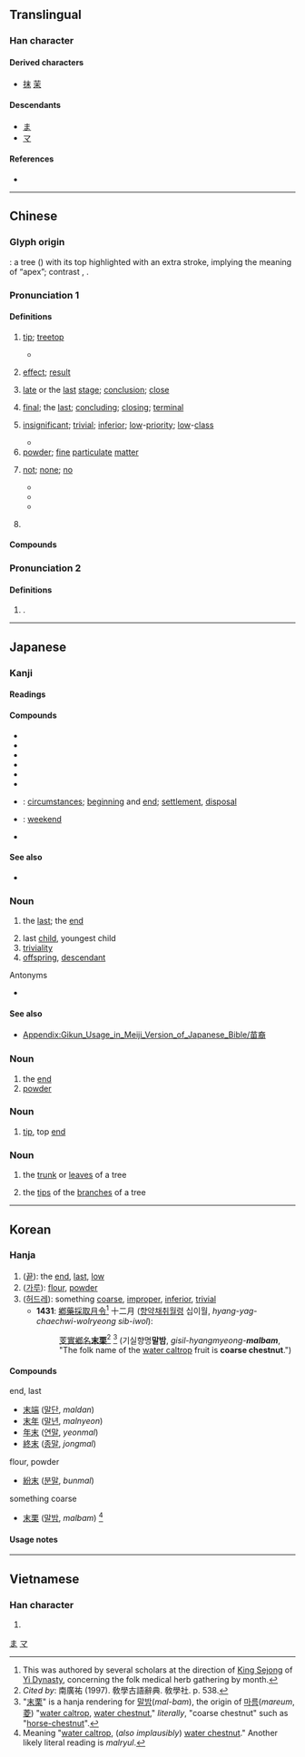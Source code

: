 {{also|夫|禾|末|天|未|夭|木}}
{{character info}}
==Translingual==
{{stroke order|strokes=5}}

===Han character===
{{Han char|rn=75|rad=木|as=01|sn=5|four=50900|canj=DJ|ids=⿻一木}}

====Derived characters====
* [[抹]] [[茉]]

====Descendants====
* [[ま]]
* [[マ]]

====References====
* {{Han ref|kx=0509.060|dkj=14420|dj=0891.010|hdz=21150.020|uh=672B|ud=26411|bh=A5BD|bd=42429}}

[[Category:Han characters from which hiragana were derived|ま]]
[[Category:Han characters from which katakana were derived|マ]]

----

==Chinese==
{{zh-forms}}

===Glyph origin===
{{Han etym}}
{{liushu|i}}: a tree ({{zh-l|*木}}) with its top highlighted with an extra stroke, implying the meaning of “apex”; contrast {{zh-l|*本|}}, {{zh-l|*朱}}.

===Pronunciation 1===
{{zh-pron
|m=mò
|m-s=
|c=mut6
|c-t=
|g=
|h=pfs=ma̍t;gd=mad6
|j=
|mb=muòi/mŏ̤
|md=muăk
|mn=boa̍h/boa̍t
|mn_note=boa̍h - vernacular; boa̍t - literary
|mn-t=bhuah8/muêg8/muag8
|mn-t_note=bhuah8 - vernacular; muêg8, muag8 - literary
|w=5meq
|x=
|mc=y
|oc=y
|ma=y
|cat=n,a,adv
}}

====Definitions====
{{zh-hanzi}}

# [[tip]]; [[treetop]]
#: {{zh-x|末梢|tip; end}}
#* {{zh-x|明 足以 察 秋毫 之 末，而 不見 輿-薪。|[M]y eyesight is sharp enough to examine the '''point''' of an autumn hair, but I do not see a cart-load of firewood.|ref=Mencius-L}}
# {{lb|zh|by extension}} [[effect]]; [[result]]
#: {{zh-x|本末|cause and '''effect'''}}
# [[late]] or the [[last]] [[stage]]; [[conclusion]]; [[close]]
#: {{zh-ant|首|初|始}}
#: {{zh-x|月末|month-'''end'''}}
#: {{zh-x|^明 末 ^清 初|'''late'''-Ming and early-Qing era}}
#: {{zh-x|文 末 提到|Toward '''the end''' of the article, it was mentioned…}}
# [[final]]; the [[last]]; [[concluding]]; [[closing]]; [[terminal]]
#: {{zh-ant|首|初|始}}
#: {{zh-x|末代|the last {{q|in one's lineage}}}}
#: {{zh-x|末日|doomsday; apocalypse}}
#: {{zh-x|末 法 時期|Dharma-'''ending''' age}}
# [[insignificant]]; [[trivial]]; [[inferior]]; [[low]]-[[priority]]; [[low]]-[[class]]
#: {{zh-x|捨本逐末|pursuing the '''unimportant''' while neglecting the essential}}
#* {{zh-x|此 大會 也，曷-為{wèi} 末 言 爾？|This was an important convention; why was it framed with words '''suggesting insignificance'''?|ref=Gongyangzhuan}}
# [[powder]]; [[fine]] [[particulate]] [[matter]]
#: {{zh-x|粉末|powder}}
# {{lb|zh|literary|dated}} [[not]]; [[none]]; [[no]] {{gloss|[[negative]] indicator}}
#: {{zh-syn|未|莫|無}}
#* {{zh-x|雖 欲 從 之，末 由 也 已。|Though I wish to follow and lay hold of it, I really find '''no''' way to do so.|ref=Analects}}
#* {{zh-x|子曰：「不 曰『如之何 如之何』者，吾 末 如之何 也 已 矣。」|The Master said, "When a man is not in the habit of saying, 'What shall I think of this? What shall I think of this?' I can indeed do '''nothing''' with him."|ref=Analects}}
#* {{zh-x|末 不亦.樂{lè}乎 ^堯舜 之 知 ^君子 也？|Is it not (literally, a [[double negative]]) also a joyful truth, that the ancient sages like Yao and Shun had known that a Noble One would go on to keep their teachings alive?|ref=Gongyangzhuan}}
# {{n-g|mo}} {{gloss|a category of [[male]] [[role]]s in traditional Chinese [[theatre]] and [[opera]]}}

====Compounds====
{{zh-der|芥末|週末|末日|去本就末|副末|彊弩之末|崇本抑末|封胡羯末|弩末|天末|封胡遏末|姻末|世紀末|岑樓齊末|三梢末尾|么末|忝在愛末|務本抑末|切末|彊本弱末|天末涼風|卑末|底末|小末|強弩之末|始末|四末|外末|世界末日|微末|凶終隙末|本末|末娘|末子堆|末路|毫末|敬陪末坐|末了|末俗|末臣|本末有序|末子|末民|末官|末世|末疾|末世論|棄本逐末|末尾三梢|捨本逐末|末光|末代皇帝|末耐何|末藝|末造|末技|末流|末代|末路之難|末如之何|本同末異|末梢神經|桑榆末景|末異|末站|末後|末泥|末末了|末事|本末不稱|末路窮途|晚節末路|末行|末那|眇天末|砌末|窮途末路|末作|本末顛倒|神經末梢|殘燈末廟|末腳|末伏|磨末器|正末|研末|末節細行|本末舛逆|末席|煤末|末節|末學|末兒|末奈何|末路人|月末|末尾|末端|片長末技|末杪年|末躬|秋毫之末|末法|末等|末大必折|浮末|末班車|末葉|末梢|末梢頭|末命|末著|末學膚受|歲末|末浪|末座|毫末之利|本末倒置|末項|末過|末議|末期|末大不掉|末堂|末位|末上|期末考|末年|敬陪末座|末尾三稍|沖末|損本逐末|葭莩之末|繁文末節|舍本問末|落末|細枝末節|舍本事末|結末|茶葉末|麥末|逐末|高末兒|蘭花末兒|藥末|錐刀之末|篤篤末末|背本爭末|莩末|頭上末下|粉末|英雄末路|顛末|醜末|細微末節|逐末捨本|鋸末|背本趨末|週末效應|那末|趨末背本|起末|茶末|終末|且末}}

===Pronunciation 2===
{{zh-pron
|m=me
|cat=
}}

====Definitions====
{{zh-hanzi}}

# {{n-g|Same as}} {{zh-l|麼}}.

{{zh-cat|Intermediate}}

----

==Japanese==

===Kanji===
{{ja-kanji|grade=4|rs=木01}}

====Readings====
{{ja-readings
|goon=まち, まつ
|kanon=ばつ
|kun=うら-, うれ-, お-わり<を-はり, すえ-<すゑ-
}}

====Compounds====
{{der-top|Compounds}}
* {{ja-r|末%期|まっ%き}}
* {{ja-r|末%梢|まっ%しょう}}
* {{ja-r|末%代|まつ%だい}}
* {{ja-r|末%端|まっ%たん}}
* {{ja-r|末%尾|まつ%び}}
* {{ja-r|結%末|けつ%まつ}}
* {{ja-r|始%末|し%まつ}}: [[circumstances]]; [[beginning]] and [[end]]; [[settlement]], [[disposal]]
* {{ja-r|週%末|しゅう%まつ}}: [[weekend]]
* {{ja-r|本%末|ほん%まつ}}
{{der-bottom}}

====See also====
* {{m|ja|終}}

===Noun===
{{ja-noun|すえ|hhira=すゑ}}

# the [[last]]; the [[end]]
#: {{ja-usex|[[今年]]'''末'''[[まで]][[に]]|ことし '''すえ''' まで に|until the '''end''' of this year}}
# last [[child]], youngest child
# [[triviality]]
# [[offspring]], [[descendant]]

; Antonyms
* {{sense|last, end}} {{ja-r|初|はつ|gloss=[[first]], [[beginning]]}}

====See also====
* [[Appendix:Gikun_Usage_in_Meiji_Version_of_Japanese_Bible/苗裔]]

===Noun===
{{ja-noun|まつ}}

# the [[end]]
# [[powder]]

===Noun===
{{ja-noun|うら}}

# {{lb|ja|archaic|sort=うら}} [[tip]], top [[end]]

===Noun===
{{ja-noun|うれ}}

# {{lb|ja|archaic|sort=うれ}} the [[trunk]] or [[leaves]] of a tree
# {{lb|ja|archaic|sort=うれ}} the [[tip]]s of the [[branch]]es of a tree

----

==Korean==

===Hanja===
{{ko-hanja|끝|말}}

# ([[끝]]): the [[end]], [[last]], [[low]]
# ([[가루]]): [[flour]], [[powder]]
# ([[허드레]]): something [[coarse]], [[improper]], [[inferior]], [[trivial]]
#* '''1431''': [[鄕藥採取月令]]<ref>This was authored by several scholars at the direction of [[w:King Sejong|King Sejong]] of [[w:Yi Dynasty|Yi Dynasty]], concerning the folk medical herb gathering by month. </ref> 十二月 ([[향약채취월령]] 십이월, ''hyang-yag-chaechwi-wolryeong sib-iwol''):
#*: [[芰]][[實]][[鄕]][[名]]'''[[末]][[栗]]'''<ref>''Cited by'': 南廣祐 (1997). 敎學古語辭典. 敎學社. p. 538. </ref> <ref>"[[末]][[栗]]" is a hanja rendering for [[말밤]](''mal-bam''), the origin of [[마름]](''mareum'', [[菱]]) "[[water caltrop]], [[water chestnut]]," ''literally'', "coarse chestnut" such as "[[horse-chestnut]]". </ref> (기실향명'''말밤''', ''gisil-hyangmyeong-'''malbam''''', "The folk name of the [[water caltrop]] fruit is '''coarse chestnut'''.")

====Compounds====
{{top3}}
; end, last
* [[末端]] ([[말단]], ''maldan'')
* [[末年]] ([[말년]], ''malnyeon'')
* [[年末]] ([[연말]], ''yeonmal'')
* [[終末]] ([[종말]], ''jongmal'')
{{mid3}}
; flour, powder
* [[紛末]] ([[분말]], ''bunmal'')
{{mid3}}
; something coarse
* [[末栗]] ([[말밤]], ''malbam'') <ref>Meaning "[[water caltrop]], (''also implausibly'') [[water chestnut]]." Another likely literal reading is ''malryul''. </ref>
{{bottom}}

====Usage notes====
<references />

----

==Vietnamese==

===Han character===
{{vi-readings|readings=mạt, mất, mặt, mết, mệt, mượt|rs=木01}}

# {{rfdef|vi|sort=木01}}